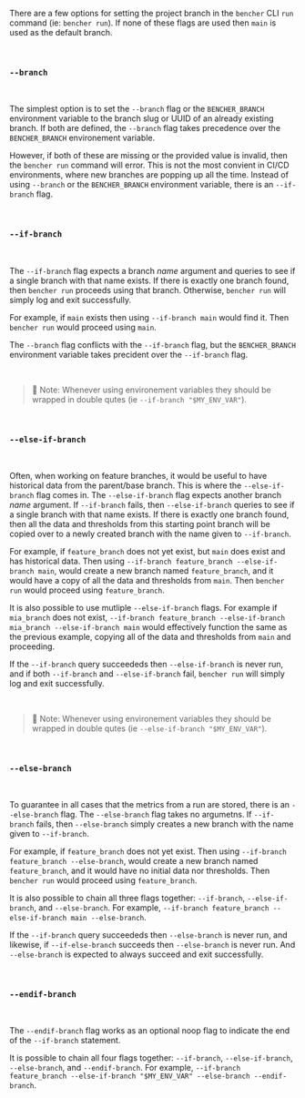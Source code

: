 There are a few options for setting the project branch in the `bencher` CLI `run` command (ie: `bencher run`).
If none of these flags are used then `main` is used as the default branch.

<br />

### `--branch`

<br />

The simplest option is to set the `--branch` flag or the `BENCHER_BRANCH` environment variable to the branch slug or UUID of an already existing branch.
If both are defined, the `--branch` flag takes precedence over the `BENCHER_BRANCH` environement variable.

However, if both of these are missing or the provided value is invalid, then the `bencher run` command will error. This is not the most convient in CI/CD environments, where new branches are popping up all the time. Instead of using `--branch` or the `BENCHER_BRANCH` environment variable, there is an `--if-branch` flag.

<br />

### `--if-branch`

<br />

The `--if-branch` flag expects a branch _name_ argument and queries to see if a single branch with that name exists. If there is exactly one branch found, then `bencher run` proceeds using that branch. Otherwise, `bencher run` will simply log and exit successfully.

For example, if `main` exists then using `--if-branch main` would find it. Then `bencher run` would proceed using `main`.

The `--branch` flag conflicts with the `--if-branch` flag, but the `BENCHER_BRANCH` environment variable takes precident over the `--if-branch` flag.

<br />

> 🐰 Note: Whenever using environement variables they should be wrapped in double qutes (ie `--if-branch "$MY_ENV_VAR"`).

<br />

### `--else-if-branch`

<br />

Often, when working on feature branches, it would be useful to have historical data from the parent/base branch. This is where the `--else-if-branch` flag comes in. The `--else-if-branch` flag expects another branch _name_ argument. If `--if-branch` fails, then `--else-if-branch` queries to see if a single branch with that name exists. If there is exactly one branch found, then all the data and thresholds from this starting point branch will be copied over to a newly created branch with the name given to `--if-branch`.

For example, if `feature_branch` does not yet exist, but `main` does exist and has historical data. Then using `--if-branch feature_branch --else-if-branch main`, would create a new branch named `feature_branch`, and it would have a copy of all the data and thresholds from `main`. Then `bencher run` would proceed using `feature_branch`.

It is also possible to use mutliple `--else-if-branch` flags. For example if `mia_branch` does not exist, `--if-branch feature_branch --else-if-branch mia_branch --else-if-branch main` would effectively function the same as the previous example, copying all of the data and thresholds from `main` and proceeding.

If the `--if-branch` query succeededs then `--else-if-branch` is never run, and if both `--if-branch` and `--else-if-branch` fail, `bencher run` will simply log and exit successfully.

<br />

> 🐰 Note: Whenever using environement variables they should be wrapped in double qutes (ie `--else-if-branch "$MY_ENV_VAR"`).

<br />

### `--else-branch`

<br />

To guarantee in all cases that the metrics from a run are stored, there is an `--else-branch` flag. The `--else-branch` flag takes no argumetns. If `--if-branch` fails, then `--else-branch` simply creates a new branch with the name given to `--if-branch`.

For example, if `feature_branch` does not yet exist. Then using `--if-branch feature_branch --else-branch`, would create a new branch named `feature_branch`, and it would have no initial data nor thresholds. Then `bencher run` would proceed using `feature_branch`.

It is also possible to chain all three flags together: `--if-branch`, `--else-if-branch`, and `--else-branch`. For example, `--if-branch feature_branch --else-if-branch main --else-branch`.

If the `--if-branch` query succeededs then `--else-branch` is never run, and likewise, if `--if-else-branch` succeeds then `--else-branch` is never run. And `--else-branch` is expected to always succeed and exit successfully.

<br />

### `--endif-branch`

<br />

The `--endif-branch` flag works as an optional noop flag to indicate the end of the `--if-branch` statement.

It is possible to chain all four flags together: `--if-branch`, `--else-if-branch`, `--else-branch`, and `--endif-branch`. For example, `--if-branch feature_branch --else-if-branch "$MY_ENV_VAR" --else-branch --endif-branch`.

